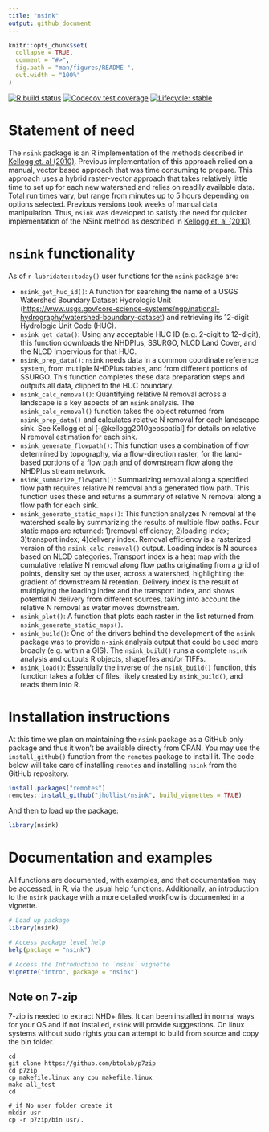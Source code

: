 ```yaml
---
title: "nsink"
output: github_document
---
```

<!-- README.md is generated from README.Rmd. Please edit that file -->

```r
knitr::opts_chunk$set(
  collapse = TRUE,
  comment = "#>",
  fig.path = "man/figures/README-",
  out.width = "100%"
)
```

<!-- badges: start -->
[![R build status](https://github.com/jhollist/nsink/workflows/R-CMD-check/badge.svg)](https://github.com/jhollist/nsink/actions)
[![Codecov test coverage](https://codecov.io/gh/jhollist/nsink/branch/master/graph/badge.svg)](https://codecov.io/gh/jhollist/nsink?branch=master)
[![Lifecycle: stable](https://img.shields.io/badge/lifecycle-stable-brightgreen.svg)](https://lifecycle.r-lib.org/articles/stages.html#stable)
<!-- badges: end -->

# Statement of need

The `nsink` package is an R implementation of the methods described in [Kellogg et. al (2010)](https://doi.org/10.1016/j.ecoleng.2010.02.006).  Previous implementation of this approach relied on a manual, vector based approach that was time consuming to prepare.  This approach uses a hybrid raster-vector approach that takes relatively little time to set up for each new watershed and relies on readily available data. Total run times vary, but range from minutes up to 5 hours depending on options selected.  Previous versions took weeks of manual data manipulation.  Thus, `nsink` was developed to satisfy the need for quicker implementation of the NSink method as described in [Kellogg et. al (2010)](https://doi.org/10.1016/j.ecoleng.2010.02.006).  

# `nsink` functionality
As of `r lubridate::today()` user functions for the `nsink` package are:

- `nsink_get_huc_id()`: A function for searching the name of a USGS Watershed Boundary Dataset Hydrologic Unit (<https://www.usgs.gov/core-science-systems/ngp/national-hydrography/watershed-boundary-dataset>) and retrieving its 12-digit Hydrologic Unit Code (HUC).  
- `nsink_get_data()`: Using any acceptable HUC ID (e.g. 2-digit to 12-digit), this function downloads the NHDPlus, SSURGO, NLCD Land Cover, and the NLCD Impervious for that HUC.   
- `nsink_prep_data()`: `nsink` needs data in a common coordinate reference system, from mutliple NHDPlus tables, and from different portions of SSURGO.  This function completes these data preparation steps and outputs all data, clipped to the HUC boundary.
- `nsink_calc_removal()`: Quantifying relative N removal across a landscape is a key aspects of an `nsink` analysis.  The `nsink_calc_removal()` function takes the object returned from `nsink_prep_data()` and calculates relative N removal for each landscape sink.  See Kellogg et al [-@kellogg2010geospatial] for details on relative N removal estimation for each sink.
- `nsink_generate_flowpath()`: This function uses a combination of flow determined by topography, via a flow-direction raster, for the land-based portions of a flow path and of downstream flow along the NHDPlus stream network.   
- `nsink_summarize_flowpath()`: Summarizing removal along a specified flow path requires relative N removal and a generated flow path.  This function uses these and returns a  summary of relative N removal along a flow path for each sink. 
- `nsink_generate_static_maps()`: This function analyzes N removal at the watershed scale by summarizing the results of multiple flow paths. Four static maps are returned: 1)removal efficiency; 2)loading index; 3)transport index; 4)delivery index.  Removal efficiency is a rasterized version of the `nsink_calc_removal()` output.  Loading index is N sources based on NLCD categories.   Transport index is a heat map with the cumulative relative N removal along flow paths originating from a grid of points, density set by the user, across a watershed, highlighting the gradient of downstream N retention. Delivery index is the result of multiplying the loading index and the transport index, and shows potential N delivery from different sources, taking into account the relative N removal as water moves downstream. 
- `nsink_plot()`: A function that plots each raster in the list returned from `nsink_generate_static_maps()`.   
- `nsink_build()`: One of the drivers behind the development of the `nsink` package was to provide `n-sink` analysis output that could be used more broadly (e.g. within a GIS).  The `nsink_build()` runs a complete `nsink` analysis and outputs R objects, shapefiles and/or TIFFs.
- `nsink_load()`: Essentially the inverse of the `nsink_build()` function, this function takes a folder of files, likely created by `nsink_build()`, and reads them into R.

# Installation instructions

At this time we plan on maintaining the `nsink` package as a GitHub only package and thus it won't be available directly from CRAN.  You may use the `install_github()` function from the `remotes` package to install it.  The code below will take care of installing `remotes` and installing `nsink` from the GitHub repository.

```r
install.packages("remotes")
remotes::install_github("jhollist/nsink", build_vignettes = TRUE)
```

And then to load up the package:

```r
library(nsink)
```

# Documentation and examples

All functions are documented, with examples, and that documentation may be accessed, in R, via the usual help functions.  Additionally, an introduction to the `nsink` package with a more detailed workflow is documented in a vignette.  

```r
# Load up package
library(nsink)

# Access package level help
help(package = "nsink")

# Access the Introduction to `nsink` vignette
vignette("intro", package = "nsink")
```

## Note on 7-zip

7-zip is needed to extract NHD+ files.  It can been installed in normal ways for your OS and if not installed, `nsink` will provide suggestions.  On linux systems without sudo rights you can attempt to build from source and copy the bin folder.

```
cd
git clone https://github.com/btolab/p7zip
cd p7zip
cp makefile.linux_any_cpu makefile.linux
make all_test
cd

# if No user folder create it
mkdir usr
cp -r p7zip/bin usr/.
```
